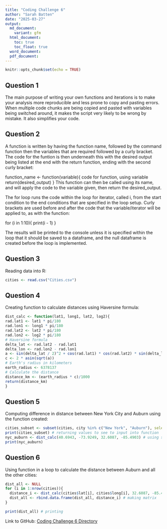 ```yaml
---
title: "Coding Challenge 6"
author: "Sarah Batten"
date: "2025-03-27"
output: 
  md_document:
    variant: gfm
  html_document:
    toc: true
    toc_float: true
  word_document:
  pdf_document:
---
```


```r
knitr::opts_chunk$set(echo = TRUE)
```

## Question 1

The main purpose of writing your own functions and iterations is to make your analysis more reproducible and less prone to copy and pasting errors. When multiple code chunks are being copied and pasted with variables being switched around, it makes the script very likely to be wrong by mistake. It also simplifies your code.

## Question 2
A function is written by having the function name, followed by the command function then the variables that are required followed by a curly bracket. The code for the funtion is then underneath this with the desired output being listed at the end with the return function, ending with the second curly bracket:

function_name <- function(variable){
      code for function, using variable
      return(desired_output)
}
This function can then be called using its name, and will apply the code to the variable given, then return the desired_output.

The for loop runs the code within the loop for iterator, called i, from the start condition to the end conditions that are specified in the loop setup. Curly brackets are used before and after the code that the variable/iterator will be applied to, as with the function:

for (i in 1:10){
  print(i - 1)
}

The results will be printed to the console unless it is specified within the loop that it should be saved to a dataframe, and the null dataframe is created before the loop is implemented. 

## Question 3
Reading data into R:

```r
cities <- read.csv("Cities.csv")
```

## Question 4
Creating function to calculate distances using Haversine formula:

```r
dist_calc <- function(lat1, long1, lat2, log2){
rad.lat1 <- lat1 * pi/180
rad.lon1 <- long1 * pi/180
rad.lat2 <- lat2 * pi/180
rad.lon2 <- log2 * pi/180
# Haversine formula
delta_lat <- rad.lat2 - rad.lat1
delta_lon <- rad.lon2 - rad.lon1
a <- sin(delta_lat / 2)^2 + cos(rad.lat1) * cos(rad.lat2) * sin(delta_lon / 2)^2
c <- 2 * asin(sqrt(a))
# Earth's radius in kilometers
earth_radius <- 6378137
# Calculate the distance
distance_km <- (earth_radius * c)/1000
return(distance_km)
}
```


## Question 5
Computing difference in distance between New York City and Auburn using the function created:

```r
cities_subset <- subset(cities, city %in% c("New York", "Auburn"), select = c(long, lat)) # subsetting data to get the two cities we are interested in
print(cities_subset) # returning values to see to input into function
nyc_auburn <- dist_calc(40.6943, -73.9249, 32.6087, -85.4903) # using subset data in function
print(nyc_auburn)
```

## Question 6
Using function in a loop to calculate the distance between Auburn and all the other cities:

```r
dist_all <- NULL
for (i in 1:nrow(cities)){
  distance_i <- dist_calc(cities$lat[i], cities$long[i], 32.6087, -85.4903) # applying function to every city
  dist_all <- rbind.data.frame(dist_all, distance_i) # making matrix
}

print(dist_all) # printing
```


Link to GitHub: 
[Coding Challenge 6 Directory](https://github.com/sarahbatten/PLPA6820/tree/main)